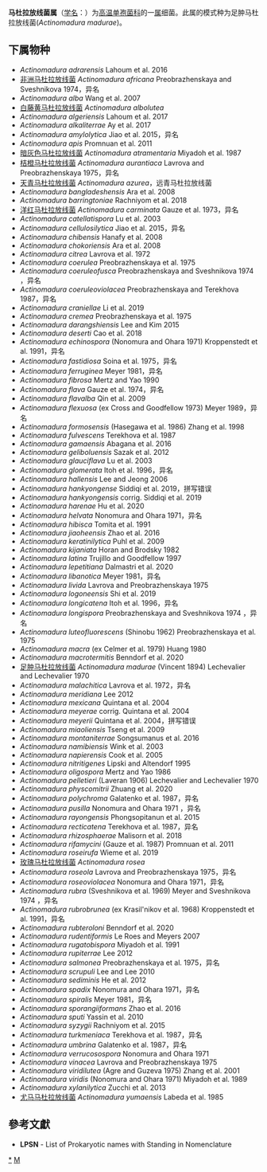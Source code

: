 {{Automatic taxobox
| taxon = Actinomadura
| authority = Lechevalier and Lechevalier 1970
| type species = 足肿马杜拉放线菌<br>''Actinomadura madurae''
| type species authority = (Vincent 1894) Lechevalier and Lechevalier 1970
| synonyms = ''Excellospora'' <small>Agre and Guzeva 1975</small>
}}
'''马杜拉放线菌属'''（[[学名|学名]]：{{lang|la|''Actinomadura''}}）为[[高温单孢菌科|高温单孢菌科]]的一[[属|属]]细菌。此属的模式种为足肿马杜拉放线菌(''Actinomadura madurae'')。

==下属物种==
* ''Actinomadura adrarensis'' Lahoum et al. 2016
* [[非洲马杜拉放线菌|非洲马杜拉放线菌]] ''Actinomadura africana'' Preobrazhenskaya and Sveshnikova 1974，异名
* ''Actinomadura alba'' Wang et al. 2007
* [[白藤黄马杜拉放线菌|白藤黄马杜拉放线菌]] ''Actinomadura albolutea''
* ''Actinomadura algeriensis'' Lahoum et al. 2017
* ''Actinomadura alkaliterrae'' Ay et al. 2017
* ''Actinomadura amylolytica'' Jiao et al. 2015，异名
* ''Actinomadura apis'' Promnuan et al. 2011
* [[暗灰色马杜拉放线菌|暗灰色马杜拉放线菌]] ''Actinomadura atramentaria'' Miyadoh et al. 1987
* [[桔橙马杜拉放线菌|桔橙马杜拉放线菌]] ''Actinomadura aurantiaca'' Lavrova and Preobrazhenskaya 1975，异名
* [[天青马杜拉放线菌|天青马杜拉放线菌]] ''Actinomadura azurea''，远青马杜拉放线菌
* ''Actinomadura bangladeshensis'' Ara et al. 2008
* ''Actinomadura barringtoniae'' Rachniyom et al. 2018
* [[洋红马杜拉放线菌|洋红马杜拉放线菌]] ''Actinomadura carminata'' Gauze et al. 1973，异名
* ''Actinomadura catellatispora'' Lu et al. 2003
* ''Actinomadura cellulosilytica'' Jiao et al. 2015，异名
* ''Actinomadura chibensis'' Hanafy et al. 2008
* ''Actinomadura chokoriensis'' Ara et al. 2008
* ''Actinomadura citrea'' Lavrova et al. 1972
* ''Actinomadura coerulea'' Preobrazhenskaya et al. 1975
* ''Actinomadura coeruleofusca'' Preobrazhenskaya and Sveshnikova 1974 ，异名
* ''Actinomadura coeruleoviolacea'' Preobrazhenskaya and Terekhova 1987，异名
* ''Actinomadura craniellae'' Li et al. 2019
* ''Actinomadura cremea'' Preobrazhenskaya et al. 1975
* ''Actinomadura darangshiensis'' Lee and Kim 2015
* ''Actinomadura deserti'' Cao et al. 2018
* ''Actinomadura echinospora'' (Nonomura and Ohara 1971) Kroppenstedt et al. 1991，异名
* ''Actinomadura fastidiosa'' Soina et al. 1975，异名
* ''Actinomadura ferruginea'' Meyer 1981，异名
* ''Actinomadura fibrosa'' Mertz and Yao 1990
* ''Actinomadura flava'' Gauze et al. 1974，异名
* ''Actinomadura flavalba'' Qin et al. 2009
* ''Actinomadura flexuosa'' (ex Cross and Goodfellow 1973) Meyer 1989，异名
* ''Actinomadura formosensis'' (Hasegawa et al. 1986) Zhang et al. 1998
* ''Actinomadura fulvescens'' Terekhova et al. 1987
* ''Actinomadura gamaensis'' Abagana et al. 2016
* ''Actinomadura geliboluensis'' Sazak et al. 2012
* ''Actinomadura glauciflava'' Lu et al. 2003
* ''Actinomadura glomerata'' Itoh et al. 1996，异名
* ''Actinomadura hallensis'' Lee and Jeong 2006
* ''Actinomadura hankyongense'' Siddiqi et al. 2019，拼写错误
* ''Actinomadura hankyongensis'' corrig. Siddiqi et al. 2019
* ''Actinomadura harenae'' Hu et al. 2020
* ''Actinomadura helvata'' Nonomura and Ohara 1971，异名
* ''Actinomadura hibisca'' Tomita et al. 1991
* ''Actinomadura jiaoheensis'' Zhao et al. 2016
* ''Actinomadura keratinilytica'' Puhl et al. 2009
* ''Actinomadura kijaniata'' Horan and Brodsky 1982
* ''Actinomadura latina'' Trujillo and Goodfellow 1997
* ''Actinomadura lepetitiana'' Dalmastri et al. 2020
* ''Actinomadura libanotica'' Meyer 1981，异名
* ''Actinomadura livida'' Lavrova and Preobrazhenskaya 1975
* ''Actinomadura logoneensis'' Shi et al. 2019
* ''Actinomadura longicatena'' Itoh et al. 1996，异名
* ''Actinomadura longispora'' Preobrazhenskaya and Sveshnikova 1974 ，异名
* ''Actinomadura luteofluorescens'' (Shinobu 1962) Preobrazhenskaya et al. 1975
* ''Actinomadura macra'' (ex Celmer et al. 1979) Huang 1980
* ''Actinomadura macrotermitis'' Benndorf et al. 2020
* [[足肿马杜拉放线菌|足肿马杜拉放线菌]] ''Actinomadura madurae'' (Vincent 1894) Lechevalier and Lechevalier 1970 
* ''Actinomadura malachitica'' Lavrova et al. 1972，异名
* ''Actinomadura meridiana'' Lee 2012
* ''Actinomadura mexicana'' Quintana et al. 2004
* ''Actinomadura meyerae'' corrig. Quintana et al. 2004
* ''Actinomadura meyerii'' Quintana et al. 2004，拼写错误
* ''Actinomadura miaoliensis'' Tseng et al. 2009
* ''Actinomadura montaniterrae'' Songsumanus et al. 2016
* ''Actinomadura namibiensis'' Wink et al. 2003
* ''Actinomadura napierensis'' Cook et al. 2005
* ''Actinomadura nitritigenes'' Lipski and Altendorf 1995
* ''Actinomadura oligospora'' Mertz and Yao 1986
* ''Actinomadura pelletieri'' (Laveran 1906) Lechevalier and Lechevalier 1970
* ''Actinomadura physcomitrii'' Zhuang et al. 2020
* ''Actinomadura polychroma'' Galatenko et al. 1987，异名
* ''Actinomadura pusilla'' Nonomura and Ohara 1971 ，异名
* ''Actinomadura rayongensis'' Phongsopitanun et al. 2015
* ''Actinomadura recticatena'' Terekhova et al. 1987，异名
* ''Actinomadura rhizosphaerae'' Malisorn et al. 2018
* ''Actinomadura rifamycini'' (Gauze et al. 1987) Promnuan et al. 2011
* ''Actinomadura roseirufa'' Wieme et al. 2019
* [[玫瑰马杜拉放线菌|玫瑰马杜拉放线菌]] ''Actinomadura rosea''
* ''Actinomadura roseola'' Lavrova and Preobrazhenskaya 1975，异名
* ''Actinomadura roseoviolacea'' Nonomura and Ohara 1971，异名
* ''Actinomadura rubra'' (Sveshnikova et al. 1969) Meyer and Sveshnikova 1974 ，异名
* ''Actinomadura rubrobrunea'' (ex Krasil'nikov et al. 1968) Kroppenstedt et al. 1991，异名
* ''Actinomadura rubteroloni'' Benndorf et al. 2020
* ''Actinomadura rudentiformis'' Le Roes and Meyers 2007
* ''Actinomadura rugatobispora'' Miyadoh et al. 1991
* ''Actinomadura rupiterrae'' Lee 2012
* ''Actinomadura salmonea'' Preobrazhenskaya et al. 1975，异名
* ''Actinomadura scrupuli'' Lee and Lee 2010
* ''Actinomadura sediminis'' He et al. 2012
* ''Actinomadura spadix'' Nonomura and Ohara 1971，异名
* ''Actinomadura spiralis'' Meyer 1981，异名
* ''Actinomadura sporangiiformans'' Zhao et al. 2016
* ''Actinomadura sputi'' Yassin et al. 2010
* ''Actinomadura syzygii'' Rachniyom et al. 2015
* ''Actinomadura turkmeniaca'' Terekhova et al. 1987，异名
* ''Actinomadura umbrina'' Galatenko et al. 1987，异名
* ''Actinomadura verrucosospora'' Nonomura and Ohara 1971
* ''Actinomadura vinacea'' Lavrova and Preobrazhenskaya 1975
* ''Actinomadura viridilutea'' (Agre and Guzeva 1975) Zhang et al. 2001
* ''Actinomadura viridis'' (Nonomura and Ohara 1971) Miyadoh et al. 1989
* ''Actinomadura xylanilytica'' Zucchi et al. 2013
* [[尤马马杜拉放线菌|尤马马杜拉放线菌]] ''Actinomadura yumaensis'' Labeda et al. 1985

==參考文獻==
{{reflist}}
* '''LPSN''' - List of Prokaryotic names with Standing in Nomenclature

{{taxonbar}}

[[Category:_高温单孢菌科|*]]
[[Category:_1970年描述的分类群|M]]